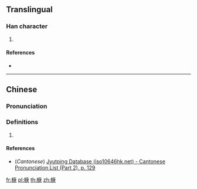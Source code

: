 ==Translingual==

===Han character===
{{Han char|rn=75|rad=木|as=08|sn=12|four=|canj=DILO|ids=⿰木庚}}

# {{defn|Han|sort=木08}}

====References====
* {{Han ref|kx=0537.131|hdz=21237.011|uh=6929|ud=26921}}

----

==Chinese==
{{zh-forms}}

===Pronunciation===
{{zh-pron
|m=gēng
|c=gang1
|mc=
|oc=
|cat=
}}

===Definitions===
# {{rfdef|lang=zh}}

====References====
* (''Cantonese'') [http://www.iso10646hk.net/jp/document/download.jsp Jyutping Database (iso10646hk.net) - Cantonese Pronunciation List (Part 2), p. 129]

[[fr:椩]]
[[pl:椩]]
[[th:椩]]
[[zh:椩]]
